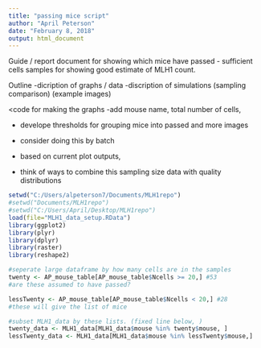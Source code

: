 ```yaml
---
title: "passing mice script"
author: "April Peterson"
date: "February 8, 2018"
output: html_document
---
```



Guide / report document for showing which mice have passed - sufficient cells samples for showing good estimate of MLH1 count.

Outline
-dicription of graphs / data
-discription of simulations (sampling comparison)
(example images)


<code for making the graphs
-add mouse name, total number of cells, 

- develope thresholds for grouping mice into passed and more images
- consider doing this by batch


- based on current plot outputs, 

- think of ways to combine this sampling size data with quality distributions
```r

setwd("C:/Users/alpeterson7/Documents/MLH1repo")
#setwd("Documents/MLH1repo")
#setwd("C:/Users/April/Desktop/MLH1repo")
load(file="MLH1_data_setup.RData")
library(ggplot2)
library(plyr)
library(dplyr)
library(raster)
library(reshape2)


```


```r
#seperate large dataframe by how many cells are in the samples
twenty <- AP_mouse_table[AP_mouse_table$Ncells >= 20,] #53
#are these assumed to have passed?

lessTwenty <- AP_mouse_table[AP_mouse_table$Ncells < 20,] #28
#these will give the list of mice

#subset MLH1_data by these lists. (fixed line below, )
twenty_data <- MLH1_data[MLH1_data$mouse %in% twenty$mouse, ]
lessTwenty_data <- MLH1_data[MLH1_data$mouse %in% lessTwenty$mouse,]

```

```r

```
